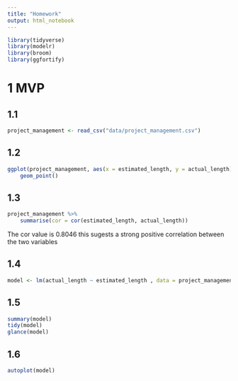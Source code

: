 ```yaml
---
title: "Homework"
output: html_notebook
---
```



```r
library(tidyverse)
library(modelr)
library(broom)
library(ggfortify)
```

# 1 MVP

## 1.1
```r
project_management <- read_csv("data/project_management.csv")
```

## 1.2
```r
ggplot(project_management, aes(x = estimated_length, y = actual_length)) +
    geom_point()
```

## 1.3
```r
project_management %>%
    summarise(cor = cor(estimated_length, actual_length))
```

The cor value is 0.8046 this sugests a strong positive correlation between the two variables


## 1.4
```r
model <- lm(actual_length ~ estimated_length , data = project_management)
```


## 1.5
```r
summary(model)
tidy(model)
glance(model)
```



## 1.6
```r
autoplot(model)
```

